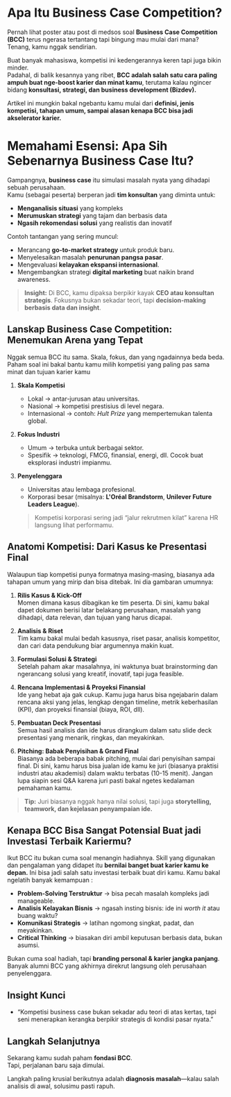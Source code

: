 # Apa Itu Business Case Competition?  

Pernah lihat poster atau post di medsos soal **Business Case Competition (BCC)** terus ngerasa tertantang tapi bingung mau mulai dari mana?  
Tenang, kamu nggak sendirian.  

Buat banyak mahasiswa, kompetisi ini kedengerannya keren tapi juga bikin minder.  
Padahal, di balik kesannya yang ribet, **BCC adalah salah satu cara paling ampuh buat nge-boost karier dan minat kamu**, terutama kalau ngincer bidang **konsultasi, strategi, dan business development (Bizdev).**

Artikel ini mungkin bakal ngebantu kamu mulai dari **definisi, jenis kompetisi, tahapan umum, sampai alasan kenapa BCC bisa jadi akselerator karier.** 



# Memahami Esensi: Apa Sih Sebenarnya Business Case Itu?

Gampangnya, **business case** itu simulasi masalah nyata yang dihadapi sebuah perusahaan.  
Kamu (sebagai peserta) berperan jadi **tim konsultan** yang diminta untuk:

- **Menganalisis situasi** yang kompleks
- **Merumuskan strategi** yang tajam dan berbasis data
- **Ngasih rekomendasi solusi** yang realistis dan inovatif

Contoh tantangan yang sering muncul:

- Merancang **go-to-market strategy** untuk produk baru.  
- Menyelesaikan masalah **penurunan pangsa pasar**.  
- Mengevaluasi **kelayakan ekspansi internasional**.  
- Mengembangkan strategi **digital marketing** buat naikin brand awareness.  

> **Insight:** Di BCC, kamu dipaksa berpikir kayak **CEO atau konsultan strategis**. Fokusnya bukan sekadar teori, tapi **decision-making berbasis data dan insight**.


## Lanskap Business Case Competition: Menemukan Arena yang Tepat

Nggak semua BCC itu sama. Skala, fokus, dan yang ngadainnya beda beda. Paham soal ini bakal
bantu kamu milih kompetisi yang paling pas sama minat dan tujuan karier kamu

1. **Skala Kompetisi**  
   - Lokal → antar-jurusan atau universitas.  
   - Nasional → kompetisi prestisius di level negara.  
   - Internasional → contoh: *Hult Prize* yang mempertemukan talenta global.  

2. **Fokus Industri**  
   - Umum → terbuka untuk berbagai sektor.  
   - Spesifik → teknologi, FMCG, finansial, energi, dll. Cocok buat eksplorasi industri impianmu.  

3. **Penyelenggara**  
   - Universitas atau lembaga profesional.  
   - Korporasi besar (misalnya: **L'Oréal Brandstorm**, **Unilever Future Leaders League**).  
   > Kompetisi korporasi sering jadi “jalur rekrutmen kilat” karena HR langsung lihat performamu.



## Anatomi Kompetisi: Dari Kasus ke Presentasi Final

Walaupun tiap kompetisi punya formatnya masing-masing, biasanya ada tahapan umum yang mirip dan bisa ditebak.
Ini dia gambaran umumnya:

1. **Rilis Kasus & Kick-Off**  
   Momen dimana kasus dibagikan ke tim peserta. Di sini, kamu bakal dapet dokumen berisi
   latar belakang perusahaan, masalah yang dihadapi, data relevan, dan tujuan yang harus dicapai. 

2. **Analisis & Riset**  
   Tim kamu bakal mulai bedah kasusnya, riset pasar, analisis kompetitor, dan cari data pendukung
   biar argumennya makin kuat.

3. **Formulasi Solusi & Strategi**  
   Setelah paham akar masalahnya, ini waktunya buat brainstorming dan ngerancang solusi yang kreatif,
   inovatif, tapi juga feasible. 

4. **Rencana Implementasi & Proyeksi Finansial**  
   Ide yang hebat aja gak cukup. Kamu juga harus bisa ngejabarin dalam rencana aksi yang jelas, lengkap dengan timeline,
   metrik keberhasilan (KPI), dan proyeksi finansial (biaya, ROI, dll). 

5. **Pembuatan Deck Presentasi**  
   Semua hasil analisis dan ide harus dirangkum dalam satu slide deck presentasi yang menarik,
   ringkas, dan meyakinkan.

6. **Pitching: Babak Penyisihan & Grand Final**  
   Biasanya ada beberapa babak pitching, mulai dari penyisihan sampai final. Di sini, kamu harus
   bisa jualan ide kamu ke juri (biasanya praktisi industri atau akademisi) dalam waktu terbatas (10-15 menit).
   Jangan lupa siapin sesi Q&A karena juri pasti bakal ngetes kedalaman pemahaman kamu.

> **Tip:** Juri biasanya nggak hanya nilai solusi, tapi juga **storytelling, teamwork, dan kejelasan penyampaian ide.**



## Kenapa BCC Bisa Sangat Potensial Buat jadi Investasi Terbaik Kariermu?

Ikut BCC itu bukan cuma soal menangin hadiahnya. Skill yang digunakan dan pengalaman yang didapet itu **bernilai banget buat karier kamu ke depan.**
Ini bisa jadi salah satu investasi terbaik buat diri kamu. Kamu bakal ngelatih banyak kemampuan :

- **Problem-Solving Terstruktur** → bisa pecah masalah kompleks jadi manageable.  
- **Analisis Kelayakan Bisnis** → ngasah insting bisnis: ide ini *worth it* atau buang waktu?  
- **Komunikasi Strategis** → latihan ngomong singkat, padat, dan meyakinkan.  
- **Critical Thinking** → biasakan diri ambil keputusan berbasis data, bukan asumsi.  

 Bukan cuma soal hadiah, tapi **branding personal & karier jangka panjang**. Banyak alumni BCC yang akhirnya direkrut langsung oleh perusahaan penyelenggara.



## Insight Kunci

- “Kompetisi business case bukan sekadar adu teori di atas kertas, tapi seni menerapkan kerangka berpikir strategis di kondisi pasar nyata.”


## Langkah Selanjutnya

Sekarang kamu sudah paham **fondasi BCC**.  
Tapi, perjalanan baru saja dimulai.  

Langkah paling krusial berikutnya adalah **diagnosis masalah**—kalau salah analisis di awal, solusimu pasti rapuh.  


